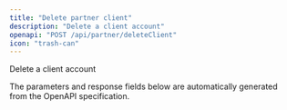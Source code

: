 ```yaml
---
title: "Delete partner client"
description: "Delete a client account"
openapi: "POST /api/partner/deleteClient"
icon: "trash-can"
---
```


Delete a client account

<Note>
The parameters and response fields below are automatically generated from the OpenAPI specification.
</Note>
